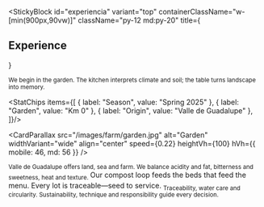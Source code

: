 
<StickyBlock
  id="experiencia"
  variant="top"
  containerClassName="w-[min(900px,90vw)]"
  className="py-12 md:py-20"
  title={<Reveal preset="up"><h2 className="text-2xl md:text-4xl font-semibold">Experience</h2></Reveal>}
>
  <Sub id="origin" preset="blur-up">
    We begin in the garden. The kitchen interprets climate and soil; the table turns landscape into memory.
  </Sub>

  <StatChips items={[
    { label: "Season", value: "Spring 2025" },
    { label: "Garden", value: "Km 0" },
    { label: "Origin", value: "Valle de Guadalupe" },
  ]}/>

  <CardParallax
    src="/images/farm/garden.jpg"
    alt="Garden"
    widthVariant="wide"
    align="center"
    speed={0.22}
    heightVh={100}
    hVh={{ mobile: 46, md: 56 }}
  />

  <Sub id="balance" preset="up">
    Valle de Guadalupe offers land, sea and farm. We balance acidity and fat, bitterness and sweetness, heat and texture.
  </Sub>

  <FieldNote>
    Our compost loop feeds the beds that feed the menu. Every lot is traceable—seed to service.
  </FieldNote>

  <Sub id="values" preset="fade">
    Traceability, water care and circularity. Sustainability, technique and responsibility guide every decision.
  </Sub>
</StickyBlock>